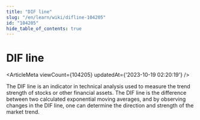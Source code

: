 ```yaml
---
title: "DIF line"
slug: "/en/learn/wiki/difline-104205"
id: "104205"
hide_table_of_contents: true
---
```



<Breadcrumbs current="DIF line" />

# DIF line

<ArticleMeta viewCount={104205} updatedAt={'2023-10-19 02:20:19'} />
<div className='border-solid border-b border-t-0 my-4 border-[var(--ifm-color-gray-300)]' />

The DIF line is an indicator in technical analysis used to measure the trend strength of stocks or other financial assets. The DIF line is the difference between two calculated exponential moving averages, and by observing changes in the DIF line, one can determine the direction and strength of the market trend.
